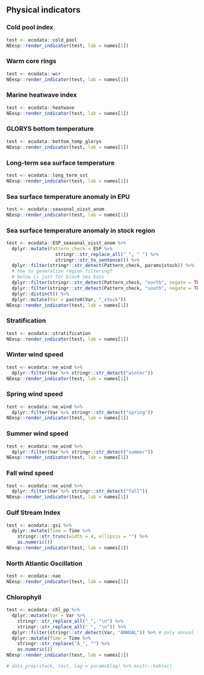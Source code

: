 ## Physical indicators

### Cold pool index
```r
test <- ecodata::cold_pool
NEesp::render_indicator(test, lab = names[1])
```

### Warm core rings
```r
test <- ecodata::wcr
NEesp::render_indicator(test, lab = names[1])
```

### Marine heatwave index
```r
test <- ecodata::heatwave
NEesp::render_indicator(test, lab = names[1])
```

### GLORYS bottom temperature
```r
test <- ecodata::bottom_temp_glorys
NEesp::render_indicator(test, lab = names[1])
```

### Long-term sea surface temperature
```r
test <- ecodata::long_term_sst
NEesp::render_indicator(test, lab = names[1])
```

### Sea surface temperature anomaly in EPU
```r
test <- ecodata::seasonal_oisst_anom
NEesp::render_indicator(test, lab = names[1])
```

### Sea surface temperature anomaly in stock region
```r
test <- ecodata::ESP_seasonal_oisst_anom %>%
  dplyr::mutate(Pattern_check = ESP %>%
                  stringr::str_replace_all("_", " ") %>%
                  stringr::str_to_sentence()) %>%
  dplyr::filter(stringr::str_detect(Pattern_check, params$stock)) %>%
  # how to generalize region filtering? 
  # below is just for black sea bass
  dplyr::filter(stringr::str_detect(Pattern_check, "north", negate = TRUE)) %>%
  dplyr::filter(stringr::str_detect(Pattern_check, "south", negate = TRUE)) %>%
  dplyr::distinct() %>%
  dplyr::mutate(Var = paste0(Var, "_stock"))
NEesp::render_indicator(test, lab = names[1])
```

### Stratification
```r
test <- ecodata::stratification
NEesp::render_indicator(test, lab = names[1])
```

### Winter wind speed
```r
test <- ecodata::ne_wind %>%
  dplyr::filter(Var %>% stringr::str_detect("winter"))
NEesp::render_indicator(test, lab = names[1])
```

### Spring wind speed
```r
test <- ecodata::ne_wind %>%
  dplyr::filter(Var %>% stringr::str_detect("spring"))
NEesp::render_indicator(test, lab = names[1])
```

### Summer wind speed
```r
test <- ecodata::ne_wind %>%
  dplyr::filter(Var %>% stringr::str_detect("summer"))
NEesp::render_indicator(test, lab = names[1])
```

### Fall wind speed
```r
test <- ecodata::ne_wind %>%
  dplyr::filter(Var %>% stringr::str_detect("fall"))
NEesp::render_indicator(test, lab = names[1])
```

### Gulf Stream Index
```r
test <- ecodata::gsi %>%
  dplyr::mutate(Time = Time %>%
    stringr::str_trunc(width = 4, ellipsis = "") %>%
    as.numeric())
NEesp::render_indicator(test, lab = names[1])
```

### North Atlantic Oscillation
```r
test <- ecodata::nao
NEesp::render_indicator(test, lab = names[1])
```

### Chlorophyll
```r
test <- ecodata::chl_pp %>%
  dplyr::mutate(Var = Var %>%
    stringr::str_replace_all("_", "\n") %>%
    stringr::str_replace_all(" ", "\n")) %>%
  dplyr::filter(stringr::str_detect(Var, "ANNUAL")) %>% # only annual indices
  dplyr::mutate(Time = Time %>%
    stringr::str_replace("A_", "") %>%
    as.numeric())
NEesp::render_indicator(test, lab = names[1])

# data_prep(stock, test, lag = params$lag) %>% knitr::kable()
```

